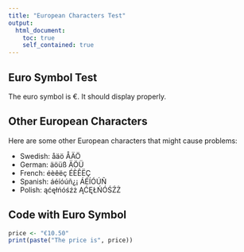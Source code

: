 ```yaml
---
title: "European Characters Test"
output: 
  html_document:
    toc: true
    self_contained: true
---
```


## Euro Symbol Test

The euro symbol is €. It should display properly.

## Other European Characters

Here are some other European characters that might cause problems:

- Swedish: åäö ÅÄÖ
- German: äöüß ÄÖÜ
- French: éèêëç ÉÈÊËÇ
- Spanish: áéíóúñ¿¡ ÁÉÍÓÚÑ
- Polish: ąćęłńóśźż ĄĆĘŁŃÓŚŹŻ

## Code with Euro Symbol

```r
price <- "€10.50"
print(paste("The price is", price))
```
